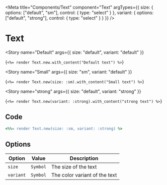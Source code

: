 ---
---


<Meta
  title="Components/Text"
  component="Text"
  argTypes={{
    size: {
      options: ["default", "sm"],
      control: { type: "select" }
    },
    variant: {
      options: ["default", "strong"],
      control: { type: "select" }
    }
  }}
/>

# Text

<Story
  name="Default"
  args={{
    size: "default",
    variant: "default"
  }}
>
  {`<%= render Text.new.with_content("Default text") %>`}
</Story>

<Story
  name="Small"
  args={{
    size: "sm",
    variant: "default"
  }}
>
  {`<%= render Text.new(size: :sm).with_content("Small text") %>`}
</Story>

<Story
  name="strong"
  args={{
    size: "default",
    variant: "strong"
  }}
>
  {`<%= render Text.new(variant: :strong).with_content("strong text") %>`}
</Story>

## Code

```ruby
<%%= render Text.new(size: :sm, variant: :strong) %>
```

## Options

| Option    | Value    | Description                   |
| --------- | -------- | ----------------------------- |
| `size`    | `Symbol` | The size of the text          |
| `variant` | `Symbol` | The color variant of the text |
